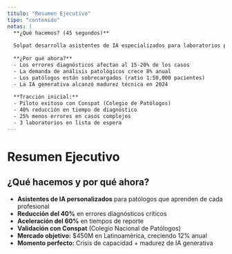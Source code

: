```yaml
---
titulo: "Resumen Ejecutivo"
tipo: "contenido"
notas: |
  **¿Qué hacemos? (45 segundos)**
  
  Solpat desarrolla asistentes de IA especializados para laboratorios patológicos que aprenden de cada patólogo y se adaptan a sus métodos de trabajo específicos.
  
  **¿Por qué ahora?**
  - Los errores diagnósticos afectan al 15-20% de los casos
  - La demanda de análisis patológicos crece 8% anual
  - Los patólogos están sobrecargados (ratio 1:50,000 pacientes)
  - La IA generativa alcanzó madurez técnica en 2024
  
  **Tracción inicial:**
  - Piloto exitoso con Conspat (Colegio de Patólogos)
  - 40% reducción en tiempo de diagnóstico
  - 25% menos errores en casos complejos
  - 3 laboratorios en lista de espera
---
```


# Resumen Ejecutivo

## ¿Qué hacemos y por qué ahora?

- **Asistentes de IA personalizados** para patólogos que aprenden de cada profesional
- **Reducción del 40%** en errores diagnósticos críticos  
- **Aceleración del 60%** en tiempos de reporte
- **Validación con Conspat** (Colegio Nacional de Patólogos)
- **Mercado objetivo:** $450M en Latinoamérica, creciendo 12% anual
- **Momento perfecto:** Crisis de capacidad + madurez de IA generativa